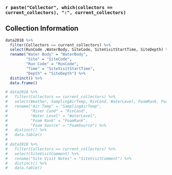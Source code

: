 ### `r paste("Collector", which(collectors == current_collectors), ":", current_collectors)`

::: panel-tabset
## Collection Information

```r
data2018 %>% 
  filter(Collectors == current_collectors) %>% 
  select(RunCode ,WaterBody, SiteCode, SiteVisitStartTime, SiteDepth) %>%
  rename("Water Body" = "WaterBody",
         "Site" = "SiteCode",
         "Run Code" = "RunCode",
         "Time" = "SiteVisitStartTime",
         "Depth" = "SiteDepth") %>%
  distinct() %>% 
  data.frame()

# data2018 %>% 
#   filter(Collectors == current_collectors) %>%
#   select(Weather, SamplingAirTemp, RivCond, WaterLevel, FoamRank, FoamSource, SiteVisitComment) %>% 
#   rename("Air Temp" = "SamplingAirTemp",
#          "River Cond" = "RivCond", 
#          "Water Level" = "WaterLevel",
#          "Foam Rank" = "FoamRank",
#          "Foam Source" = "FoamSource") %>%
#   distinct() %>% 
#   data.table()
# 
# data2018 %>% 
#   filter(Collectors == current_collectors) %>%
#   select(SiteVisitComment) %>% 
#   rename("Site Visit Notes" = "SiteVisitComment") %>%
#   distinct() %>% 
#   data.table()

```

<!-- ## Samples -->

<!-- ```{r echo = FALSE, message = FALSE} -->

<!-- data2018 %>%  -->

<!--   filter(Collectors == current_collectors) %>%  -->

<!--   select(SampleName, ProjectCode, CntrType, QCType, CollMethod, SampleDepth, LabAbbrev) %>%  -->

<!--   group_by(LabAbbrev) %>%  -->

<!--   distinct() -->

<!-- ``` -->

<!-- ## DO and Temperature -->

<!-- ```{r echo = FALSE, message = FALSE} -->

<!-- data2018$SampleDatetime <- as.POSIXct(data2018$SampleDatetime, format = "%m/%d/%Y %H:%M:%S") -->

<!-- data2018$Date <- as.Date(data2018$SampleDatetime) -->

<!-- data2018$Time <- format(data2018$SampleDatetime, format = "%H:%M:%S") -->

<!-- data2018 %>% -->

<!--   filter(Collectors == current_collectors) %>% -->

<!--   filter(Const %in% c("Dissolved Oxygen", "water temperature"), -->

<!--          SiteDepthMethod == "Secchi disk") %>%  -->

<!--   select(QCType, ProfileDepth,Const, Result) %>% -->

<!--   na.omit() %>% -->

<!--   pivot_wider(names_from = "Const", values_from = "Result") -->

<!-- data2018 %>%  -->

<!--   filter(Collectors == current_collectors) %>% -->

<!--   select(Const, Result, QCType, Date, Time, SiteVisitID ) %>%  -->

<!--   filter(Const %in% c("Secchi","pH")) %>%  -->

<!--   pivot_wider(names_from = c(Const, QCType), -->

<!--               values_from = Result) %>% -->

<!--   mutate(pH_Duplicate = as.character(pH_Duplicate), -->

<!--     pH_Duplicate = replace_na(pH_Duplicate, "-"), -->

<!--     Secchi_Duplicate = as.character(Secchi_Duplicate), -->

<!--     Secchi_Duplicate = replace_na(Secchi_Duplicate, "-"), -->

<!--      Secchi_Regular = as.character(Secchi_Regular), -->

<!--     Secchi_Regular = replace_na(Secchi_Regular, "-"), -->

<!--         pH_Regular = as.character(pH_Regular), -->

<!--     pH_Regular = replace_na(pH_Regular, "-")) %>%  -->

<!--     filter(SiteVisitID == "JanS7-201871875659") %>% -->

<!--     select(!SiteVisitID) -->

<!-- data2018 %>%  -->

<!--   filter(Collectors == current_collectors) %>% -->

<!--   select(FilterName) %>%  -->

<!--   distinct() -->

<!-- ``` -->
:::
